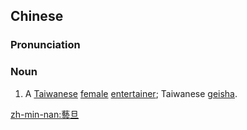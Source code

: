 {{also|艺旦}}
==Chinese==
{{zh-forms|s=艺旦}}
{{wikipedia|lang=zh}}

===Pronunciation===
{{zh-pron
|m=yìdàn
|mn=gē-tòaⁿ
|cat=n
}}

===Noun===
{{zh-noun}}

# {{lb|zh|historical}} A [[Taiwanese]] [[female]] [[entertainer]]; Taiwanese [[geisha]].

[[zh-min-nan:藝旦]]